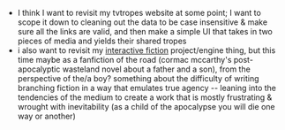 - I think I want to revisit my tvtropes website at some point; I want to scope it down to cleaning out the data to be case insensitive & make sure all the links are valid, and then make a simple UI that takes in two pieces of media and yields their shared tropes
- i also want to revisit my [interactive fiction](https://interactive-fiction.vercel.app/) project/engine thing, but this time maybe as a fanfiction of the road (cormac mccarthy's post-apocalyptic wasteland novel about a father and a son), from the perspective of the/a boy? something about the difficulty of writing branching fiction in a way that emulates true agency -- leaning into the tendencies of the medium to create a work that is mostly frustrating & wrought with inevitability (as a child of the apocalypse you will die one way or another)
